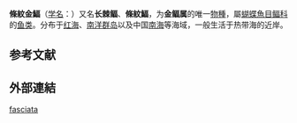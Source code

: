 {{Speciesbox
| display parents=2
| parent authority =[[Henry_Weed_Fowler|Fowler]], 1918
| taxon = Aurigequula fasciata
| authority = (Lacepede, 1803)
| synonyms ref ={{r|FishBase}}
| synonyms={{collapsible list|{{taxon list|
*''Clupea fasciata''| Lacepède, 1803|
**''Equula fasciata''| (Lacepède, 1803)|
**''Leiognathus fasciatus''| (Lacepède, 1803)|
**''Aurigequula fasciatus''| (Lacepède, 1803)（異拼名）|
*''Equula cara''| Cuvier, 1829|
*''Equula filigera''| Valenciennes, 1835|
*''Equula serrulifera''| Richardson, 1848|
*''Equula asina''| De Vis, 1884|
 }}}}
}}

'''條紋金鰏'''（[[学名|学名]]：{{lang|la|''Aurigequula fasciata''}}）又名'''长棘鲾'''、'''條紋鰏'''，为'''金鲾属'''的唯一[[物種|物種]]，屬[[蝴蝶魚目|蝴蝶魚目]][[鲾科|鲾科]]的[[鱼类|鱼类]]。分布于[[红海|红海]]、[[南洋群岛|南洋群岛]]以及中国[[南海|南海]]等海域，一般生活于热带海的近岸。{{r|FishBase|id7395|TaiBNET}}

== 参考文献 ==
{{reflist|refs=
<ref name=TaiBNET>{{TaiBNET| zh=條紋鰏 | id=382055 | binomial=Leiognathus fasciatus | authority=Lacepède, 1803 | var= | accessdate=2013-01-24}}</ref>
<ref name=FishBase>{{FishBase|Aurigequula|fasciata|month=April|year=2020}}</ref>
<ref name=id7395>{{cite web| url =http://www.bioinfo.cn/db05/BjdwSpecies.php?action=view&id=7395| title =长棘鲾| work =《中国动物物种编目数据库》| publisher =中国科学院微生物研究所| author =中国科学院动物研究所| accessdate =2009-04-16| deadurl =yes| archiveurl =https://web.archive.org/web/20131203122335/http://www.bioinfo.cn/db05/BjdwSpecies.php?action=view| archivedate =2013-12-03}}</ref>
}}
==外部連結==
{{Wikispecies|Aurigequula fasciata}}
{{Wikispecies|Aurigequula|金鰏屬}}

{{taxonbar|from2=Q18596524}}

{{辐鳍鱼小作品}}
[[Category:金鲾属|fasciata]]